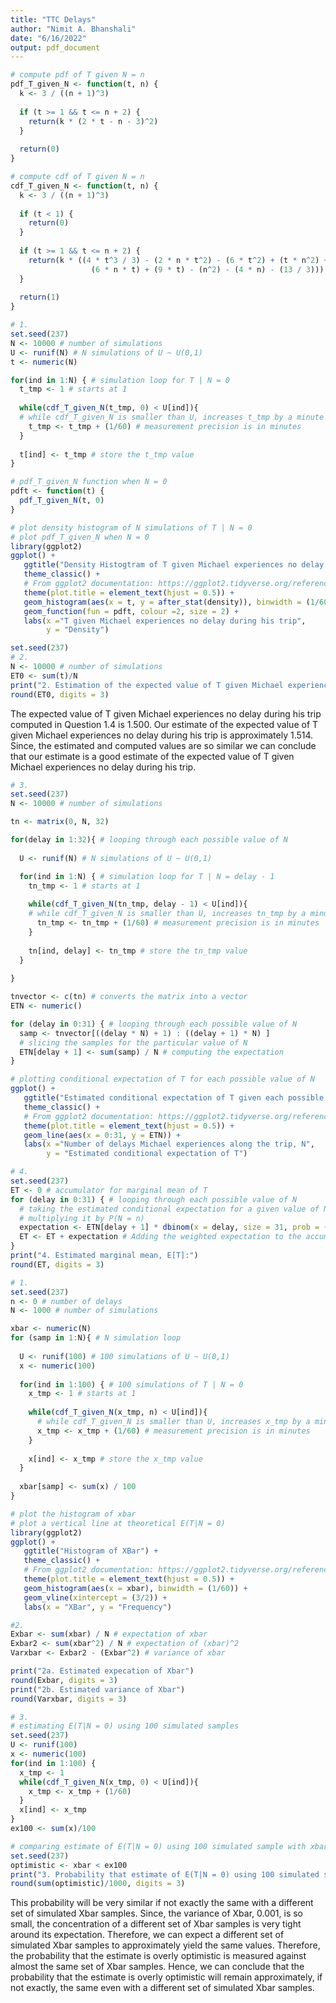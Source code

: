 ---
title: "TTC Delays"
author: "Nimit A. Bhanshali"
date: "6/16/2022"
output: pdf_document
---

```{r}
# compute pdf of T given N = n
pdf_T_given_N <- function(t, n) {
  k <- 3 / ((n + 1)^3)
  
  if (t >= 1 && t <= n + 2) {
    return(k * (2 * t - n - 3)^2)
  }
  
  return(0)
}

# compute cdf of T given N = n
cdf_T_given_N <- function(t, n) {
  k <- 3 / ((n + 1)^3)
  
  if (t < 1) {
    return(0)
  }
  
  if (t >= 1 && t <= n + 2) {
    return(k * ((4 * t^3 / 3) - (2 * n * t^2) - (6 * t^2) + (t * n^2) + 
                  (6 * n * t) + (9 * t) - (n^2) - (4 * n) - (13 / 3)))
  }
  
  return(1)
}

# 1.
set.seed(237)
N <- 10000 # number of simulations
U <- runif(N) # N simulations of U ~ U(0,1)
t <- numeric(N) 

for(ind in 1:N) { # simulation loop for T | N = 0
  t_tmp <- 1 # starts at 1
  
  while(cdf_T_given_N(t_tmp, 0) < U[ind]){
  # while cdf_T_given_N is smaller than U, increases t_tmp by a minute
    t_tmp <- t_tmp + (1/60) # measurement precision is in minutes
  }
  
  t[ind] <- t_tmp # store the t_tmp value
}

# pdf_T_given_N function when N = 0
pdft <- function(t) {
  pdf_T_given_N(t, 0)
}

# plot density histogram of N simulations of T | N = 0
# plot pdf_T_given_N when N = 0
library(ggplot2)
ggplot() +
   ggtitle("Density Histogtram of T given Michael experiences no delay during his trip") +
   theme_classic() +
   # From ggplot2 documentation: https://ggplot2.tidyverse.org/reference/element.html
   theme(plot.title = element_text(hjust = 0.5)) +
   geom_histogram(aes(x = t, y = after_stat(density)), binwidth = (1/60)) +
   geom_function(fun = pdft, colour =2, size = 2) +
   labs(x ="T given Michael experiences no delay during his trip", 
        y = "Density")
```
```{r}
set.seed(237)
# 2.
N <- 10000 # number of simulations
ET0 <- sum(t)/N
print("2. Estimation of the expected value of T given Michael experiences no delay during his trip:")
round(ET0, digits = 3)
```
The expected value of T given Michael experiences no delay during his trip
computed in Question 1.4 is 1.500. Our estimate of the expected value of T given
Michael experiences no delay during his trip is approximately 1.514. Since, the
estimated and computed values are so similar we can conclude that our estimate
is a good estimate of the expected value of T given Michael experiences no delay
during his trip.

```{r}
# 3.
set.seed(237)
N <- 10000 # number of simulations

tn <- matrix(0, N, 32)

for(delay in 1:32){ # looping through each possible value of N
  
  U <- runif(N) # N simulations of U ~ U(0,1)

  for(ind in 1:N) { # simulation loop for T | N = delay - 1
    tn_tmp <- 1 # starts at 1
  
    while(cdf_T_given_N(tn_tmp, delay - 1) < U[ind]){
    # while cdf_T_given_N is smaller than U, increases tn_tmp by a minute
      tn_tmp <- tn_tmp + (1/60) # measurement precision is in minutes
    }
  
    tn[ind, delay] <- tn_tmp # store the tn_tmp value
  }
  
}

tnvector <- c(tn) # converts the matrix into a vector
ETN <- numeric()

for (delay in 0:31) { # looping through each possible value of N
  samp <- tnvector[((delay * N) + 1) : ((delay + 1) * N) ]
  # slicing the samples for the particular value of N
  ETN[delay + 1] <- sum(samp) / N # computing the expectation
}

# plotting conditional expectation of T for each possible value of N
ggplot() +
   ggtitle("Estimated conditional expectation of T given each possible value of N") +
   theme_classic() +
   # From ggplot2 documentation: https://ggplot2.tidyverse.org/reference/element.html
   theme(plot.title = element_text(hjust = 0.5)) +
   geom_line(aes(x = 0:31, y = ETN)) +
   labs(x ="Number of delays Michael experiences along the trip, N",
        y = "Estimated conditional expectation of T")
```
```{r}
# 4.
set.seed(237)
ET <- 0 # accumulator for marginal mean of T
for (delay in 0:31) { # looping through each possible value of N
  # taking the estimated conditional expectation for a given value of N and 
  # multiplying it by P(N = n)
  expectation <- ETN[delay + 1] * dbinom(x = delay, size = 31, prob = (1/12))
  ET <- ET + expectation # Adding the weighted expectation to the accumulator
}
print("4. Estimated marginal mean, E[T]:")
round(ET, digits = 3)
```
\newpage

```{r}
# 1.
set.seed(237)
n <- 0 # number of delays
N <- 1000 # number of simulations

xbar <- numeric(N)
for (samp in 1:N){ # N simulation loop
  
  U <- runif(100) # 100 simulations of U ~ U(0,1) 
  x <- numeric(100)
  
  for(ind in 1:100) { # 100 simulations of T | N = 0
    x_tmp <- 1 # starts at 1
    
    while(cdf_T_given_N(x_tmp, n) < U[ind]){
      # while cdf_T_given_N is smaller than U, increases x_tmp by a minute
      x_tmp <- x_tmp + (1/60) # measurement precision is in minutes
    }
    
    x[ind] <- x_tmp # store the x_tmp value
  }
  
  xbar[samp] <- sum(x) / 100 
}

# plot the histogram of xbar
# plot a vertical line at theoretical E(T|N = 0)
library(ggplot2)
ggplot() +
   ggtitle("Histogram of XBar") +
   theme_classic() +
   # From ggplot2 documentation: https://ggplot2.tidyverse.org/reference/element.html
   theme(plot.title = element_text(hjust = 0.5)) +
   geom_histogram(aes(x = xbar), binwidth = (1/60)) +
   geom_vline(xintercept = (3/2)) +
   labs(x = "XBar", y = "Frequency")
```


```{r}
#2. 
Exbar <- sum(xbar) / N # expectation of xbar
Exbar2 <- sum(xbar^2) / N # expectation of (xbar)^2
Varxbar <- Exbar2 - (Exbar^2) # variance of xbar

print("2a. Estimated expecation of Xbar")
round(Exbar, digits = 3)
print("2b. Estimated variance of Xbar")
round(Varxbar, digits = 3)
```


```{r}
# 3.
# estimating E(T|N = 0) using 100 simulated samples
set.seed(237)
U <- runif(100)
x <- numeric(100)
for(ind in 1:100) {
  x_tmp <- 1
  while(cdf_T_given_N(x_tmp, 0) < U[ind]){
    x_tmp <- x_tmp + (1/60)
  }
  x[ind] <- x_tmp
}
ex100 <- sum(x)/100
```

```{r}
# comparing estimate of E(T|N = 0) using 100 simulated sample with xbar
set.seed(237)
optimistic <- xbar < ex100  
print("3. Probability that estimate of E(T|N = 0) using 100 simulated samples is overly optimistic:")
round(sum(optimistic)/1000, digits = 3)
```
This probability will be very similar if not exactly the same with a different
set of simulated Xbar samples. Since, the variance of Xbar, 0.001, is so small,
the concentration of a different set of Xbar samples is very tight around its
expectation. Therefore, we can expect a different set of simulated Xbar samples
to approximately yield the same values. Therefore, the probability that the 
estimate is overly optimistic is measured against almost the same set of Xbar 
samples. Hence, we can conclude that the probability that the estimate is overly
optimistic will remain approximately, if not exactly, the same even with a 
different set of simulated Xbar samples. 


